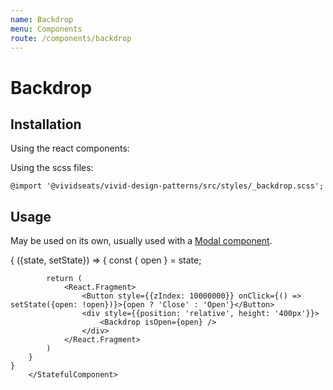 ```yaml
---
name: Backdrop
menu: Components
route: /components/backdrop
---
```



# Backdrop

## Installation

Using the react components:


Using the scss files:

    @import '@vividseats/vivid-design-patterns/src/styles/_backdrop.scss';

## Usage

May be used on its own, usually used with a [Modal component](/components/modal).

<Playground>
    <StatefulComponent initialState={{open:true}}>
            {
        ({state, setState}) => {
            const { open } = state;

            return (
                <React.Fragment>
                    <Button style={{zIndex: 10000000}} onClick={() => setState({open: !open})}>{open ? 'Close' : 'Open'}</Button>
                    <div style={{position: 'relative', height: '400px'}}>
                        <Backdrop isOpen={open} />
                    </div>
                </React.Fragment>
            )
        }
    }
        </StatefulComponent>

</Playground>
